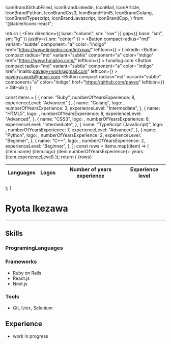   IconBrandGithubFilled,
  IconBrandLinkedin,
  IconMail,
  IconArticle,
  IconBrandPython,
  IconBrandCss3,
  IconBrandHtml5,
  IconBrandGolang,
  IconBrandTypescript,
  IconBrandJavascript,
  IconBrandCpp,
} from "@tabler/icons-react";

  return (
    <Container>
      <Flex
        direction={{ base: "column", sm: "row" }}
        gap={{ base: "sm", sm: "lg" }}
        justify={{ sm: "center" }}
      >
        <Button
          compact
          radius="md"
          variant="subtle"
          component="a"
          color="indigo"
          href="https://www.linkedin.com/in/xpav/"
          leftIcon={<IconBrandLinkedin />}
        >
          LinkedIn
        </Button>
        <Button
          compact
          radius="md"
          variant="subtle"
          component="a"
          color="indigo"
          href="https://www.funailog.com/"
          leftIcon={<IconArticle />}
        >
          funailog.com
        </Button>
        <Button
          compact
          radius="md"
          variant="subtle"
          component="a"
          color="indigo"
          href="mailto:pavegy+work@gmail.com"
          leftIcon={<IconMail />}
        >
          pavegy+work@gmail.com
        </Button>
        <Button
          compact
          radius="md"
          variant="subtle"
          component="a"
          color="indigo"
          href="https://github.com/paveg"
          leftIcon={<IconBrandGithubFilled />}
        >
          GitHub
        </Button>
      </Flex>
    </Container>
  );
}

  const items = [
    { name: "Ruby", numberOfYearsExperience: 8, experienceLevel: "Advanced" },
    {
      name: "Golang",
      logo: <IconBrandGolang />,
      numberOfYearsExperience: 3,
      experienceLevel: "Intermediate",
    },
    {
      name: "HTML5",
      logo: <IconBrandHtml5 />,
      numberOfYearsExperience: 8,
      experienceLevel: "Advanced",
    },
    {
      name: "CSS3",
      logo: <IconBrandCss3 />,
      numberOfYearsExperience: 8,
      experienceLevel: "Intermediate",
    },
    {
      name: "TypeScript (JavaScript)",
      logo: <IconBrandTypescript />,
      numberOfYearsExperience: 7,
      experienceLevel: "Advanced",
    },
    {
      name: "Python",
      logo: <IconBrandPython />,
      numberOfYearsExperience: 2,
      experienceLevel: "Beginner",
    },
    {
      name: "C++",
      logo: <IconBrandCpp />,
      numberOfYearsExperience: 2,
      experienceLevel: "Beginner",
    },
  ];
  const rows = items.map((item) => (
    <tr key={item.name}>
      <td>{item.name}</td>
      <td>{item.logo}</td>
      <td>{item.numberOfYearsExperience}+ years</td>
      <td>{item.experienceLevel}</td>
    </tr>
  ));
  return (
    <Table highlightOnHover horizontalSpacing="md" withBorder fontSize="sm">
      <thead>
        <tr>
          <th>Languages</th>
          <th>Logos</th>
          <th>Number of years experience</th>
          <th>Experience level</th>
        </tr>
      </thead>
      <tbody>{rows}</tbody>
    </Table>
  );
}

# Ryota Ikezawa

<ExternalLinks />

---

## Skills

### ProgramingLanguages

<ProgrammingLanguages />

### Frameworks

- Ruby on Rails
- React.js
- Next.js

### Tools

- Git, Unix, Selenium

## Experience

- work in progress
